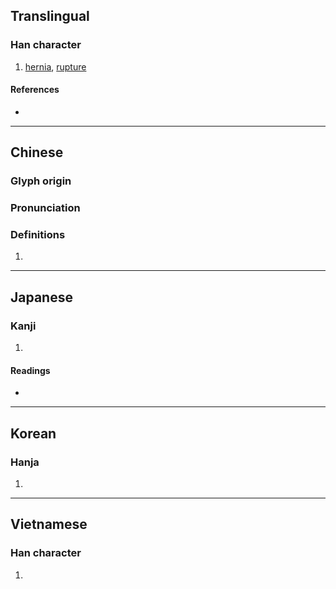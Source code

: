 {{character info/new}}
==Translingual==

===Han character===
{{Han char|rn=104|rad=疒|as=03|sn=8|four=00172|canj=KU|ids=⿸疒山}}

# [[hernia]], [[rupture]]

====References====
* {{Han ref|kx=0769.200|dkj=22040|dj=1179.220|hdz=42660.120|uh=759D|ud=30109|bh=AAB7|bd=43703}}

----

==Chinese==
{{zh-forms}}

===Glyph origin===
{{Han etym}}

===Pronunciation===
{{zh-pron
|m=shàn
|c=saan3
|mc=y
|oc=y
|cat=
}}

===Definitions===
{{zh-hanzi}}

# {{rfdef|zh}}

----

==Japanese==

===Kanji===
{{ja-kanji|grade=|rs=疒03}}

# {{rfdef|ja|sort=疒03}}

====Readings====
* {{ja-readings
|goon=せん
|kanon=さん
|kun=せんき
|nanori=}}

----

==Korean==

===Hanja===
{{ko-hanja|hangeul=산|eumhun=|rv=san|mr=san|y=san}}

# {{rfdef|ko|sort=疒03}}

----

==Vietnamese==

===Han character===
{{vi-hantu|[[sán]]|rs=疒03}}

# {{rfdef|vi|sort=疒03}}